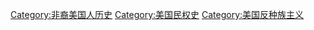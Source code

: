 {{Commonscat|History of civil rights in the United States}}

[[Category:非裔美国人历史|Category:非裔美国人历史]]
[[Category:美国民权史|Category:美国民权史]]
[[Category:美国反种族主义|Category:美国反种族主义]]